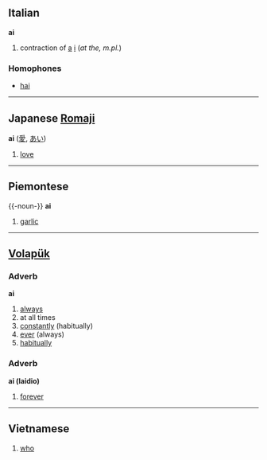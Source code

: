 == Italian ==
'''ai'''

#contraction of [[a#Italian|a]] [[i#Italian|i]] (''at the, m.pl.'')

===Homophones===
*[[hai#Italian|hai]]

----

== Japanese [[Romaji]] ==
'''ai''' ([[愛]], [[あい]])

# [[love]]

----

==Piemontese==

{{-noun-}}
'''ai'''
# [[garlic]]

----

== [[Volapük]] ==

=== Adverb ===
'''ai''' 

# [[always]]
# at all times
# [[constantly]] (habitually)
# [[ever]] (always)
# [[habitually]]

=== Adverb ===
'''ai (laidio)''' 

# [[forever]]

----

==Vietnamese==

#[[who]]
